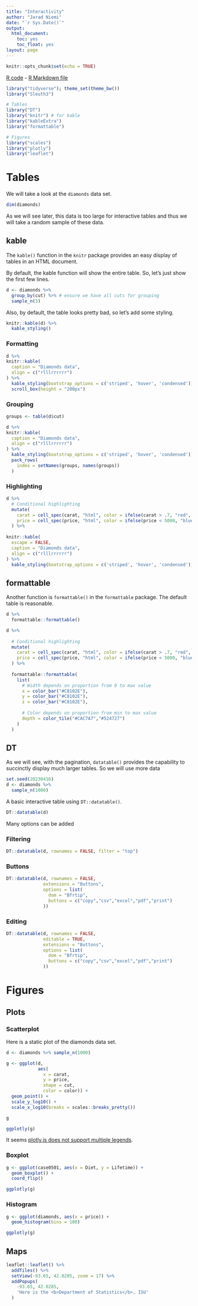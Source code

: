 ```yaml
---
title: "Interactivity"
author: "Jarad Niemi"
date: "`r Sys.Date()`"
output:
  html_document:
    toc: yes
    toc_float: yes
layout: page
---
```


```r
knitr::opts_chunk$set(echo = TRUE)
```

[R code](25-interactivity.R) - [R Markdown file](25-interactivity.Rmd)

```r
library("tidyverse"); theme_set(theme_bw())
library("Sleuth3")

# Tables
library("DT")
library("knitr") # for kable
library("kableExtra")
library("formattable")

# Figures
library("scales")
library("plotly")
library("leaflet")
```

# Tables

We will take a look at the `diamonds` data set. 

```r
dim(diamonds)
```

As we will see later, this data is too large for interactive tables and thus
we will take a random sample of these data.



## kable

The `kable()` function in the `knitr` package provides an easy display of 
tables in an HTML document. 

By default, the kable function will show the entire table. 
So, let's just show the first few lines.

```r
d <- diamonds %>%
  group_by(cut) %>% # ensure we have all cuts for grouping
  sample_n(3)
```

Also, by default, the table looks pretty bad, so let's add some styling.


```r
knitr::kable(d) %>% 
  kable_styling()
```

### Formatting

```r
d %>%
knitr::kable(
  caption = "Diamonds data", 
  align = c("rlllrrrrrr")
) %>% 
  kable_styling(bootstrap_options = c('striped', 'hover', 'condensed')) %>%
  scroll_box(height = "200px")
```

### Grouping

```r
groups <- table(d$cut)

d %>%
knitr::kable(
  caption = "Diamonds data", 
  align = c("rlllrrrrrr")
) %>% 
  kable_styling(bootstrap_options = c('striped', 'hover', 'condensed')) %>%
  pack_rows(
    index = setNames(groups, names(groups))
  )
```

### Highlighting

```r
d %>%
  # Conditional highlighting
  mutate(
    carat = cell_spec(carat, "html", color = ifelse(carat > .7, "red", "black")),
    price = cell_spec(price, "html", color = ifelse(price < 5000, "blue", "black"))
  ) %>%
  
knitr::kable(
  escape = FALSE,
  caption = "Diamonds data", 
  align = c("rlllrrrrrr")
) %>% 
  kable_styling(bootstrap_options = c('striped', 'hover', 'condensed'))
```


## formattable

Another function is `formattable()` in the `formattable` package.
The default table is reasonable. 

```r
d %>%
  formattable::formattable() 
```


```r
d %>%
  
  # Conditional highlighting
  mutate(
    carat = cell_spec(carat, "html", color = ifelse(carat > .7, "red", "black")),
    price = cell_spec(price, "html", color = ifelse(price < 5000, "blue", "black"))
  ) %>%
  
  formattable::formattable(
    list(
      # Width depends on proportion from 0 to max value
      x = color_bar("#C8102E"),    
      y = color_bar("#C8102E"),    
      z = color_bar("#C8102E"),    
      
      # Color depends on proportion from min to max value
      depth = color_tile("#CAC7A7","#524727")
    )
  ) 
```




## DT

As we will see, with the pagination, `datatable()` provides the capability to
succinctly display much larger tables. 
So we will use more data

```r
set.seed(20230416)
d <- diamonds %>%
  sample_n(1000)
```

A basic interactive table using `DT::datatable()`. 

```r
DT::datatable(d)
```

Many options can be added

### Filtering

```r
DT::datatable(d, rownames = FALSE, filter = "top")
```

### Buttons

```r
DT::datatable(d, rownames = FALSE, 
              extensions = "Buttons",
              options = list(
                dom = "Bfrtip",
                buttons = c("copy","csv","excel","pdf","print")
              ))
```

### Editing

```r
DT::datatable(d, rownames = FALSE, 
              editable = TRUE,
              extensions = "Buttons",
              options = list(
                dom = "Bfrtip",
                buttons = c("copy","csv","excel","pdf","print")
              ))
```












# Figures


## Plots

### Scatterplot

Here is a static plot of the diamonds data set. 

```r
d <- diamonds %>% sample_n(1000)

g <- ggplot(d, 
            aes(
              x = carat, 
              y = price,
              shape = cut,
              color = color)) + 
  geom_point() +
  scale_y_log10() + 
  scale_x_log10(breaks = scales::breaks_pretty()) 

g
```

```r
ggplotly(g)
```

It seems [plotly.js does not support multiple legends](https://github.com/plotly/plotly.js/issues/1668). 


### Boxplot

```r
g <- ggplot(case0501, aes(x = Diet, y = Lifetime)) + 
  geom_boxplot() +
  coord_flip()

ggplotly(g)
```


### Histogram

```r
g <- ggplot(diamonds, aes(x = price)) + 
  geom_histogram(bins = 100)

ggplotly(g)
```





## Maps

```r
leaflet::leaflet() %>% 
  addTiles() %>%
  setView(-93.65, 42.0285, zoom = 17) %>%
  addPopups(
    -93.65, 42.0285,
    'Here is the <b>Department of Statistics</b>, ISU'
  )
```



